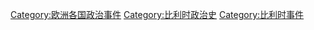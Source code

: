 [[Category:欧洲各国政治事件|Category:欧洲各国政治事件]]
[[Category:比利时政治史|Category:比利时政治史]]
[[Category:比利时事件|Category:比利时事件]]